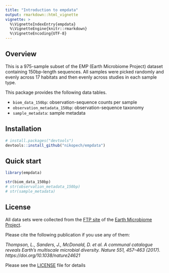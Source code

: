 ```yaml
---
title: "Introduction to empdata"
output: rmarkdown::html_vignette
vignette: >
  %\VignetteIndexEntry{empdata}
  %\VignetteEngine{knitr::rmarkdown}
  %\VignetteEncoding{UTF-8}
---
```


<!-- # ```{r, include = FALSE} -->
<!-- # knitr::opts_chunk$set( -->
<!-- #   collapse = TRUE, -->
<!-- #   comment = "#>" -->
<!-- # ) -->
<!-- # ``` -->

## Overview

This is a 975-sample subset of the EMP (Earth Microbiome Project) dataset containing 150bp-length sequences. 
All samples were picked randomly and evenly across 17 habitats and then evenly across studies in each sample type.

This package provides the following data tables.

* `biom_data_150bp`: observation-sequence counts per sample
* `observation_metadata_150bp`: observation-sequence taxonomy
* `sample_metadata`: sample metadata


## Installation 

```R
# install.packages("devtools")
devtools::install_github("nikopech/empdata")
```

## Quick start

```R
library(empdata)

str(biom_data_150bp)
# str(observation_metadata_150bp)
# str(sample_metadata)
```

## License

All data sets were collected from the [FTP site](ftp://ftp.microbio.me/emp/release1) of the [Earth Microbiome Project](https://www.earthmicrobiome.org/).

Please cite the following publication if you use any of them:

*Thompson, L., Sanders, J., McDonald, D. et al.* 
*A communal catalogue reveals Earth’s multiscale microbial diversity.*
*Nature 551, 457–463 (2017). https://doi.org/10.1038/nature24621*

Please see the [LICENSE](LICENSE) file for details

